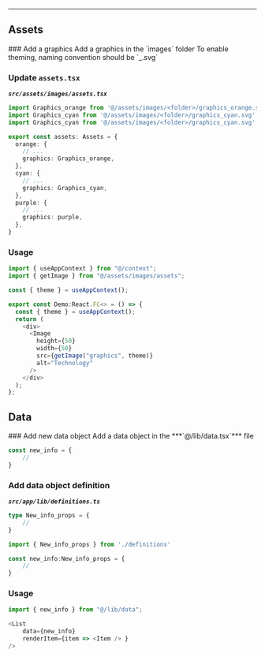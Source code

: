 

<Heading title="Conventions" description="This sections describes the file or folder management we used." />

---


## Assets

<Steps>
### Add a graphics
Add a graphics in the `images` folder
<FileTree>
  <FileTree.Folder name="src" defaultOpen>
    <FileTree.Folder name="assets" defaultOpen>
        <FileTree.Folder name="images"/>
    </FileTree.Folder>
    </FileTree.Folder>
</FileTree>
To enable theming, naming convention should be `<graphics_name>_<theme_name>.svg`


### Update `assets.tsx`
***`src/assets/images/assets.tsx`***

```typescript copy
import Graphics_orange from '@/assets/images/<folder>/graphics_orange.svg'
import Graphics_cyan from '@/assets/images/<folder>/graphics_cyan.svg'
import Graphics_cyan from '@/assets/images/<folder>/graphics_cyan.svg'
```

```typescript {4,8,12} copy
export const assets: Assets = {
  orange: {
    // ...
    graphics: Graphics_orange,
  },
  cyan: {
    // ...
    graphics: Graphics_cyan,
  },
  purple: {
    // ...
    graphics: purple,
  },
}
```
### Usage
```typescript copy
import { useAppContext } from "@/context";
import { getImage } from "@/assets/images/assets";
```
```typescript copy
const { theme } = useAppContext();
```

```typescript {8} copy
export const Demo:React.FC<> = () => {
  const { theme } = useAppContext();
  return (
    <div>
      <Image
        height={50}
        width={50}
        src={getImage("graphics", theme)}
        alt="Technology"
      />
    </div>
  );
};
```
</Steps>





## Data

<Steps>
### Add new data object
Add a data object in the ***`@/lib/data.tsx`*** file
<FileTree>
  <FileTree.Folder name="src" defaultOpen>
    <FileTree.Folder name="app" defaultOpen>
        <FileTree.Folder name="lib" defaultOpen>
            <FileTree.File name="data.tsx"/>
    </FileTree.Folder>
    </FileTree.Folder>
    </FileTree.Folder>
</FileTree>

``` typescript copy
const new_info = {
    //
}
```


### Add data object definition
***`src/app/lib/definitions.ts`***

```typescript copy
type New_info_props = {
    //
}
```

```typescript copy
import { New_info_props } from './definitions'
```

``` typescript copy
const new_info:New_info_props = {
    //
}
```


### Usage
```typescript copy
import { new_info } from "@/lib/data";
```

```typescript {2} copy
<List
    data={new_info}
    renderItem={item => <Item /> }
/>
```
</Steps>

